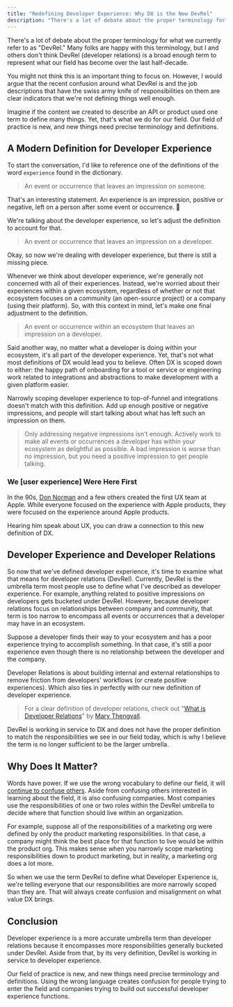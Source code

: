 ```yaml
---
title: "Redefining Developer Experience: Why DX is the New DevRel"
description: "There's a lot of debate about the proper terminology for what we currently refer to as DevRel. Many folks are happy with this terminology, but I and others don't think DevRel (developer relations) is a broad enough term to represent what our field has become over the last half-decade."
---
```


There's a lot of debate about the proper terminology for what we currently refer to as "DevRel." Many folks are happy with this terminology, but I and others don't think DevRel (developer relations) is a broad enough term to represent what our field has become over the last half-decade.

You might not think this is an important thing to focus on. However, I would argue that the recent confusion around what DevRel is and the job descriptions that have the swiss army knife of responsibilities on them are clear indicators that we're not defining things well enough.

Imagine if the content we created to describe an API or product used one term to define many things. Yet, that's what we do for our field. Our field of practice is new, and new things need precise terminology and definitions.

## A Modern Definition for Developer Experience

To start the conversation, I'd like to reference one of the definitions of the word `experience` found in the dictionary.

> An event or occurrence that leaves an impression on someone.

That's an interesting statement. An experience is an impression, positive or negative, left on a person after some event or occurrence. 🤔

We're talking about the developer experience, so let's adjust the definition to account for that.

> An event or occurrence that leaves an impression on a developer.

Okay, so now we're dealing with developer experience, but there is still a missing piece.

Whenever we think about developer experience, we're generally not concerned with all of their experiences. Instead, we're worried about their experiences within a given ecosystem, regardless of whether or not that ecosystem focuses on a community (an open-source project) or a company (using their platform). So, with this context in mind, let's make one final adjustment to the definition.

<DarkModeImage
  light="/dx-definition-light.png"
  dark="/dx-definition-dark.png"
  alt="developer experience (noun): An event or occurrence within an ecosystem that leaves an impression on a developer."
/>

> An event or occurrence within an ecosystem that leaves an impression on a developer.

Said another way, no matter what a developer is doing within your ecosystem, it's all part of the developer experience. Yet, that's not what most definitions of DX would lead you to believe. Often DX is scoped down to either: the happy path of onboarding for a tool or service or engineering work related to integrations and abstractions to make development with a given platform easier.

Narrowly scoping developer experience to top-of-funnel and integrations doesn't match with this definition. Add up enough positive or negative impressions, and people will start talking about what has left such an impression on them.

> Only addressing negative impressions isn't enough. Actively work to make all events or occurrences a developer has within your ecosystem as delightful as possible. A bad impression is worse than no impression, but you need a positive impression to get people talking.

### We [user experience] Were Here First

In the 90s, [Don Norman](https://jnd.org/) and a few others created the first UX team at Apple. While everyone focused on the experience with Apple products, they were focused on the experience around Apple products.

Hearing him speak about UX, you can draw a connection to this new definition of DX.

<YouTube youTubeId="9BdtGjoIN4E" />

## Developer Experience and Developer Relations

So now that we've defined developer experience, it's time to examine what that means for developer relations (DevRel). Currently, DevRel is the umbrella term most people use to define what I've described as developer experience. For example, anything related to positive impressions on developers gets bucketed under DevRel. However, because developer relations focus on relationships between company and community, that term is too narrow to encompass all events or occurrences that a developer may have in an ecosystem.

Suppose a developer finds their way to your ecosystem and has a poor experience trying to accomplish something. In that case, it's still a poor experience even though there is no relationship between the developer and the company.

Developer Relations is about building internal and external relationships to remove friction from developers' workflows (or create positive experiences). Which also ties in perfectly with our new definition of developer experience.

> For a clear definition of developer relations, check out "[What is Developer Relations](https://www.marythengvall.com/blog/2019/5/22/what-is-developer-relations-and-why-should-you-care)" by [Mary Thengvall](https://twitter.com/mary_grace).

DevRel is working in service to DX and does not have the proper definition to match the responsibilities we see in our field today, which is why I believe the term is no longer sufficient to be the larger umbrella.

## Why Does It Matter?

Words have power. If we use the wrong vocabulary to define our field, it will [continue to confuse others](https://devrelbook.substack.com/p/a-framework-for-developer-relations). Aside from confusing others interested in learning about the field, it is also confusing companies. Most companies use the responsibilities of one or two roles within the DevRel umbrella to decide where that function should live within an organization.

For example, suppose all of the responsibilities of a marketing org were defined by only the product marketing responsibilities. In that case, a company might think the best place for that function to live would be within the product org. This makes sense when you narrowly scope marketing responsibilities down to product marketing, but in reality, a marketing org does a lot more.

So when we use the term DevRel to define what Developer Experience is, we're telling everyone that our responsibilities are more narrowly scoped than they are. That will always create confusion and misalignment on what value DX brings.

## Conclusion

Developer experience is a more accurate umbrella term than developer relations because it encompasses more responsibilities generally bucketed under DevRel. Aside from that, by its very definition, DevRel is working in service to developer experience.

Our field of practice is new, and new things need precise terminology and definitions. Using the wrong language creates confusion for people trying to enter the field and companies trying to build out successful developer experience functions.
